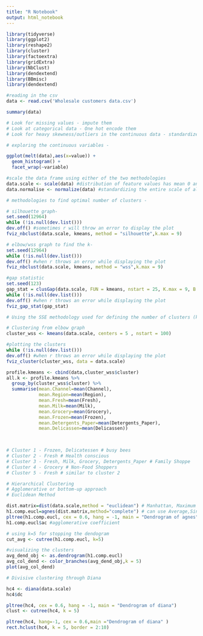 ```yaml
---
title: "R Notebook"
output: html_notebook
---
```



```r
library(tidyverse)
library(ggplot2)
library(reshape2)
library(cluster)  
library(factoextra) 
library(gridExtra)
library(NbClust)
library(dendextend)
library(BBmisc)
library(dendextend)
```

```r
#reading in the csv
data <- read.csv('Wholesale customers data.csv')
```

```r
summary(data)

# Look for missing values - impute them
# Look at categorical data - One hot encode them
# Look for heavy skewness/outliers in the continuous data - standardize the dataset
```
```r
# exploring the continuous variables -

ggplot(melt(data),aes(x=value)) + 
  geom_histogram() + 
  facet_wrap(~variable)
```
```r
#scale the data frame using either of the two methodologies
data.scale <- scale(data) #distribution of feature values has mean 0 and a standard deviation of 1
data.normalise <- normalize(data) #standardizing the entire scale of all the feature values between [0,1] 

```

```r
# methodologies to find optimal number of clusters - 

# silhouette graph-
set.seed(12964)
while (!is.null(dev.list()))  
dev.off() #sometimes r will throw an error to display the plot
fviz_nbclust(data.scale, kmeans, method = "silhouette",k.max = 9)

# elbow/wss graph to find the k-
set.seed(12964)
while (!is.null(dev.list()))  
dev.off() #when r throws an error while displaying the plot
fviz_nbclust(data.scale, kmeans, method = "wss",k.max = 9)

#gap statistic
set.seed(123)
gap_stat = clusGap(data.scale, FUN = kmeans, nstart = 25, K.max = 9, B = 50) 
while (!is.null(dev.list()))  
dev.off() #when r throws an error while displaying the plot
fviz_gap_stat(gap_stat)

```

```r
# Using the SSE methodology used for defining the number of clusters (k ) and the business context we can define any number of clusters between 5 to 8. 

# Clustering from elbow graph 
cluster_wss <- kmeans(data.scale, centers = 5 , nstart = 100)

#plotting the clusters
while (!is.null(dev.list()))  
dev.off() #when r throws an error while displaying the plot
fviz_cluster(cluster_wss, data = data.scale)
```
```r

profile.kmeans <- cbind(data,cluster_wss$cluster) 
all.k <- profile.kmeans %>% 
  group_by(cluster_wss$cluster) %>%
  summarise(mean.Channel=mean(Channel),
            mean.Region=mean(Region),
            mean.Fresh=mean(Fresh),
            mean.Milk=mean(Milk),
            mean.Grocery=mean(Grocery),
            mean.Frozen=mean(Frozen),
            mean.Detergents_Paper=mean(Detergents_Paper),
            mean.Delicassen=mean(Delicassen))

          
```


```r

# Cluster 1 - Frozen, Delicatessen # busy bees
# Cluster 2 - Fresh # Health conscious 
# Cluster 3 - Fresh, Milk, Grocery, Detergents_Paper # Family Shoppe
# Cluster 4 - Grocery # Non-Food Shoppers
# Cluster 5 - Fresh # similar to cluster 2

```


```r
# Hierarchical Clustering
# Agglomerative or bottom-up approach
# Euclidean Method 

dist.matrix=dist(data.scale,method = "euclidean") # Manhattan, Maximum ,Canberra, Binary, Minkowski based on data type
h1.comp.eucl=agnes(dist.matrix,method="complete") # can use Average,Single, Ward, Weighted
pltree(h1.comp.eucl, cex = 0.6, hang = -1, main = "Dendrogram of agnes")
h1.comp.eucl$ac #agglomerative coefficient
```

```r
# using k=5 for stopping the dendogram 
cut_avg <- cutree(h1.comp.eucl, k=5)

#visualizing the clusters
avg_dend_obj <- as.dendrogram(h1.comp.eucl)
avg_col_dend <- color_branches(avg_dend_obj,k = 5)
plot(avg_col_dend)

```


```r
# Divisive clustering through Diana

hc4 <- diana(data.scale)
hc4$dc

pltree(hc4, cex = 0.6, hang = -1, main = "Dendrogram of diana")
clust <- cutree(hc4, k = 5)

pltree(hc4, hang=-1, cex = 0.6,main ="Dendrogram of diana" )
rect.hclust(hc4, k = 5, border = 2:10)
```
```r

      
```





